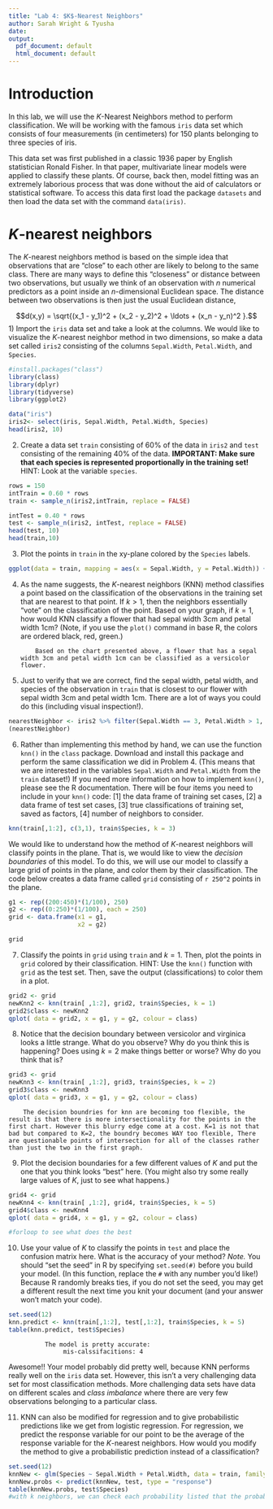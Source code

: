 ```yaml
---
title: "Lab 4: $K$-Nearest Neighbors"
author: Sarah Wright & Tyusha 
date: 
output:
  pdf_document: default
  html_document: default
---
```

# Introduction

In this lab, we will use the $K$-Nearest Neighbors method to perform classification. We will be working with the famous `iris` data set which consists of four measurements (in centimeters) for 150 plants belonging to three species of iris.

This data set was first published in a classic 1936 paper by English statistician Ronald Fisher. In that paper, multivariate linear models were applied to classify these plants. Of course, back then, model fitting was an extremely laborious process that was done without the aid of calculators or statistical software. To access this data first load the package `datasets` and then load the data set with the command `data(iris)`.


# $K$-nearest neighbors

The $K$-nearest neighbors method is based on the simple idea that observations that are "close" to each other are likely to belong to the same class. There are many ways to define this "closeness" or distance between two observations, but usually we think of an observation with $n$ numerical predictors as a point inside an $n$-dimensional Euclidean space. The distance between two observations is then just the usual Euclidean distance,

$$d(x,y) = \sqrt{(x_1 - y_1)^2 + (x_2 - y_2)^2 + \ldots + (x_n - y_n)^2  }.$$
1) Import the `iris` data set and take a look at the columns. We would like to visualize the $K$-nearest neighbor method in two dimensions, so make a data set called `iris2` consisting of  the columns `Sepal.Width`, `Petal.Width`, and `Species`.
```r
#install.packages("class")
library(class)
library(dplyr)
library(tidyverse)
library(ggplot2)

data("iris")
iris2<- select(iris, Sepal.Width, Petal.Width, Species)
head(iris2, 10)
```


2) Create a data set `train` consisting of 60% of the data in `iris2` and
`test` consisting of the remaining 40% of the data. **IMPORTANT: Make sure that each species is represented proportionally in the training set!** HINT: Look at the variable `species`.
```r
rows = 150
intTrain = 0.60 * rows
train <- sample_n(iris2,intTrain, replace = FALSE)

intTest = 0.40 * rows
test <- sample_n(iris2, intTest, replace = FALSE)
head(test, 10)
head(train,10)
```


3) Plot the points in `train` in the xy-plane colored by the `Species` labels.
```r
ggplot(data = train, mapping = aes(x = Sepal.Width, y = Petal.Width)) + geom_point(aes(color = Species))
```


4) As the name suggests, the $K$-nearest neighbors (KNN) method classifies a point based on the classification of the observations in the training set that are nearest to that point. If $k > 1$, then the neighbors essentially "vote" on the classification of the point. Based on your graph, if $k = 1$, how would KNN classify a flower that had sepal width 3cm and petal width 1cm? (Note, if you use the `plot()` command in base R, the colors are ordered black, red, green.)
            
           Based on the chart presented above, a flower that has a sepal width 3cm and petal width 1cm can be classified as a versicolor flower. 


5) Just to verify that we are correct, find the sepal width, petal width, and species of the observation in `train` that is closest to our flower with sepal width 3cm and petal width 1cm.
There are a lot of ways you could do this (including visual inspection!).
```r

nearestNeighbor <- iris2 %>% filter(Sepal.Width == 3, Petal.Width > 1, Petal.Width < 1.5)
(nearestNeighbor)

```


6) Rather than implementing this method by hand, we can use the function `knn()` in the `class` package. Download and install this package and perform the same classification we did in Problem 4. (This means that we are interested in the variables `Sepal.Width` and `Petal.Width` from the `train` dataset!) If you need more information on how to implement `knn()`, please see the R documentation. There will be four items you need to include in your `knn()` code: [1] the data frame of training set cases, [2] a data frame of test set cases, [3] true classifications of training set, saved as factors, [4] number of neighbors to consider.
```r
knn(train[,1:2], c(3,1), train$Species, k = 3)

```


We would like to understand how the method of $K$-nearest neighbors will classify points in the plane. That is, we would like to view the _decision boundaries_ of this model. To do this, we will use our model to classify a large grid of points in the plane, and color them by their classification. The code below creates a data frame called `grid` consisting of `r 250^2` points in the plane. 

```r
g1 <- rep((200:450)*(1/100), 250)
g2 <- rep((0:250)*(1/100), each = 250)
grid <- data.frame(x1 = g1,
                   x2 = g2)

grid
```


7) Classify the points in `grid` using `train` and $k = 1$. Then, plot the points in `grid` colored by their classification. HINT: Use the `knn()` function with `grid` as the test set. Then, save the output (classifications) to color them in a plot.  
```r
grid2 <- grid
newKnn2 <- knn(train[ ,1:2], grid2, train$Species, k = 1)
grid2$class <- newKnn2
qplot( data = grid2, x = g1, y = g2, colour = class)

```


8) Notice that the decision boundary between versicolor and virginica looks a little strange. What do you observe? Why do you think this is happening? Does using $k = 2$ make things better or worse? Why do you think that is?
```r
grid3 <- grid
newKnn3 <- knn(train[ ,1:2], grid3, train$Species, k = 2)
grid3$class <- newKnn3
qplot( data = grid3, x = g1, y = g2, colour = class)

```
        
        The decision boundries for knn are becoming too flexible, the result is that there is more intersectionality for the points in the first chart. However this blurry edge come at a cost. K=1 is not that bad but compared to K=2, the boundry becomes WAY too flexible, There are questionable points of intersection for all of the classes rather than just the two in the first graph. 

9) Plot the decision boundaries for a few different values of $K$ and put
the one that you think looks "best" here. (You might also try some really large
values of $K$, just to see what happens.) 
```r
grid4 <- grid
newKnn4 <- knn(train[ ,1:2], grid4, train$Species, k = 5)
grid4$class <- newKnn4
qplot( data = grid4, x = g1, y = g2, colour = class)

#forloop to see what does the best 

```


10) Use your value of $K$ to classify the points in `test` and place the confusion matrix here. What is the accuracy of your method? *Note.* You should "set the seed" in R by specifying `set.seed(#)` before you build your model. (In this function, replace the `#` with any number you'd like!) Because R randomly breaks ties, if you do not set the seed, you may get a different result the next time you knit your document (and your answer won't match your code).

```r
set.seed(12) 
knn.predict <- knn(train[,1:2], test[,1:2], train$Species, k = 5)
table(knn.predict, test$Species)

```
              
              The model is pretty accurate: 
                   mis-calssifacitions: 4

Awesome!! Your model probably did pretty well, because KNN performs really well on the `iris` data set. However, this isn't a very challenging data set for most classification methods. More challenging data sets have data on different scales and _class imbalance_ where there are very few observations belonging to a particular class. 


11) KNN can also be modified for regression and to give probabilistic predictions
like we get from logistic regression. For regression, we predict the response 
variable for our point to be the average of the response variable for the 
$K$-nearest neighbors. How would you modify the method to give a probabilistic
prediction instead of a classification?
```r
set.seed(12) 
knnNew <- glm(Species ~ Sepal.Width + Petal.Width, data = train, family = "binomial" )
knnNew.probs <- predict(knnNew, test, type = "response")
table(knnNew.probs, test$Species)
#with k neighbors, we can check each probability listed that the probabily of where to put each value. 
```





